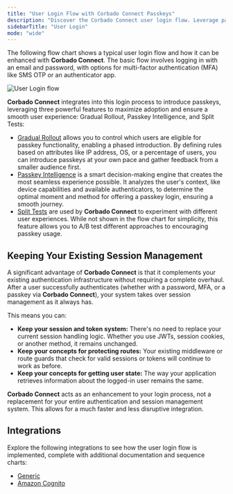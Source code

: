 ```yaml
---
title: "User Login Flow with Corbado Connect Passkeys"
description: "Discover the Corbado Connect user login flow. Leverage passkeys for a secure, fast, and passwordless authentication experience for all your users."
sidebarTitle: "User Login"
mode: "wide"
---
```


The following flow chart shows a typical user login flow and how it can be enhanced with **Corbado Connect**. The basic flow involves logging in with an email and password, with options for multi-factor authentication (MFA) like SMS OTP or an authenticator app.

<Frame caption="User Login flow including Gradual Rollout and Passkey Intelligence">
  <img
    src="/images/corbado-connect/user-login-flow.webp"
    alt="User Login flow"    
  />
</Frame>

**Corbado Connect** integrates into this login process to introduce passkeys, leveraging three powerful features to maximize adoption and ensure a smooth user experience: Gradual Rollout, Passkey Intelligence, and Split Tests:

- [Gradual Rollout](/corbado-connect/features/gradual-rollout) allows you to control which users are eligible for passkey functionality, enabling a phased introduction. By defining rules based on attributes like IP address, OS, or a percentage of users, you can introduce passkeys at your own pace and gather feedback from a smaller audience first.
- [Passkey Intelligence](/corbado-connect/features/passkey-intelligence) is a smart decision-making engine that creates the most seamless experience possible. It analyzes the user's context, like device capabilities and available authenticators, to determine the optimal moment and method for offering a passkey login, ensuring a smooth journey.
- [Split Tests](/corbado-connect/features/split-tests) are used by **Corbado Connect** to experiment with different user experiences. While not shown in the flow chart for simplicity, this feature allows you to A/B test different approaches to encouraging passkey usage.

## Keeping Your Existing Session Management

A significant advantage of **Corbado Connect** is that it complements your existing authentication infrastructure without requiring a complete overhaul. After a user successfully authenticates (whether with a password, MFA, or a passkey via **Corbado Connect**), your system takes over session management as it always has.

This means you can:

- **Keep your session and token system:** There's no need to replace your current session handling logic. Whether you use JWTs, session cookies, or another method, it remains unchanged.
- **Keep your concepts for protecting routes:** Your existing middleware or route guards that check for valid sessions or tokens will continue to work as before.
- **Keep your concepts for getting user state:** The way your application retrieves information about the logged-in user remains the same.

**Corbado Connect** acts as an enhancement to your login process, not a replacement for your entire authentication and session management system. This allows for a much faster and less disruptive integration.

## Integrations

Explore the following integrations to see how the user login flow is implemented, complete with additional documentation and sequence charts:

- [Generic](/corbado-connect/integration/generic#user-login)
- [Amazon Cognito](/corbado-connect/integration/cognito#user-login)